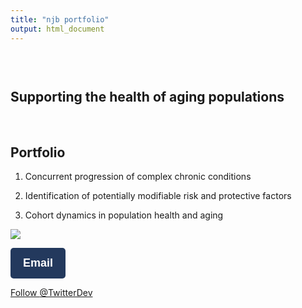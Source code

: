 ```yaml
---
title: "njb portfolio"
output: html_document
---
```


```{=html}
<style type="text/css">
.title {
  display: none;
}

#getting-started img {
  margin-right: 10px;
}

</style>
```
<div class="row" style="padding-top: 30px;">

::: col-sm-6

# Supporting the health of aging populations  

&nbsp;

## Portfolio

1.  Concurrent progression of complex chronic conditions

2.  Identification of potentially modifiable risk and protective factors

3.  Cohort dynamics in population health and aging
:::

::: col-sm-6

<!-- <a href = "https://crumplab.github.io"> -->

![](images/mountain_2_opt.jpeg) </a>
:::

<!-- <table width="100%" cellspacing="0" cellpadding="0"> -->
<!--   <tr> -->
<!--       <td> -->
<!--           <table cellspacing="0" cellpadding="0"> -->
<!--               <tr> -->
<!--                   <td style="border-radius: 2px;" bgcolor="23395d"> -->
<!--                       <a href="Email: bishop.nicholas.j@gmail.com" target="_blank" style="padding: 8px 12px; border: 1px solid #23395d;border-radius: 2px;font-family: Helvetica, Arial, sans-serif;font-size: 14px; color: #FFFFFF;text-decoration: none;font-weight:bold;display: inline-block;"> -->
<!--                           Email              -->
<!--                       </a> -->
<!--                   </td> -->
<!--               </tr> -->
<!--           </table> -->
<!--       </td> -->
<!--   </tr> -->
<!-- </table> -->

<a href="Email: bishop.nicholas.j@gmail.com" style="background-color: #23395d; font-size: 18px; font-family: Helvetica, Arial, sans-serif; font-weight: bold; text-decoration: none; padding: 14px 20px; color: #ffffff; border-radius: 5px; display: inline-block; mso-padding-alt: 0;">
    <!--[if mso]>
    <i style="letter-spacing: 25px; mso-font-width: -100%; mso-text-raise: 30pt;">&nbsp;</i>
    <![endif]-->
    <span style="mso-text-raise: 15pt;"> Email </span>
    <!--[if mso]>
    <i style="letter-spacing: 25px; mso-font-width: -100%;">&nbsp;</i>
    <![endif]-->
</a>


<!-- <a href = "Email: bishop.nicholas.j@gmail.com">Email: bishop.nicholas.j@gmail.com</a> -->

<a href="https://twitter.com/TwitterDev?ref_src=twsrc%5Etfw" class="twitter-follow-button" data-show-count="false">Follow @TwitterDev</a><script async src="https://platform.twitter.com/widgets.js" charset="utf-8"></script>


